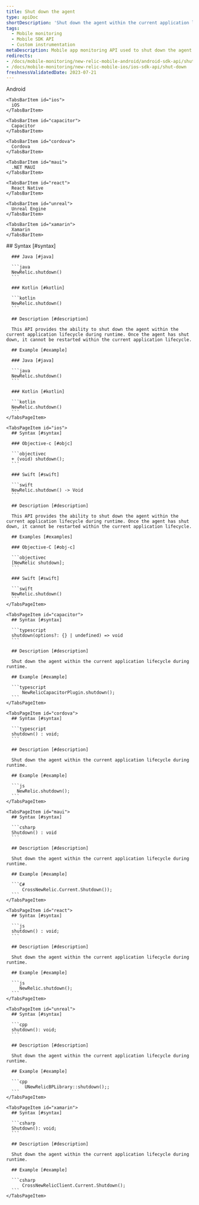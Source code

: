 ```yaml
---
title: Shut down the agent
type: apiDoc
shortDescription: 'Shut down the agent within the current application lifecycle during runtime.'
tags:
  - Mobile monitoring
  - Mobile SDK API
  - Custom instrumentation
metaDescription: Mobile app monitoring API used to shut down the agent within the current application lifecycle during runtime.
redirects:
- /docs/mobile-monitoring/new-relic-mobile-android/android-sdk-api/shut-down
- /docs/mobile-monitoring/new-relic-mobile-ios/ios-sdk-api/shut-down
freshnessValidatedDate: 2023-07-21
---
```


<Tabs>
  <TabsBar>
    <TabsBarItem id="android">
      Android
    </TabsBarItem>

    <TabsBarItem id="ios">
      iOS
    </TabsBarItem>

    <TabsBarItem id="capacitor">
      Capacitor
    </TabsBarItem>

    <TabsBarItem id="cordova">
      Cordova
    </TabsBarItem>

    <TabsBarItem id="maui">
      .NET MAUI
    </TabsBarItem>

    <TabsBarItem id="react">
      React Native
    </TabsBarItem>

    <TabsBarItem id="unreal">
      Unreal Engine
    </TabsBarItem>

    <TabsBarItem id="xamarin">
      Xamarin
    </TabsBarItem>
  </TabsBar>

  <TabsPages>
    <TabsPageItem id="android">
      ## Syntax [#syntax]

      ### Java [#java]

      ```java
      NewRelic.shutdown()
      ```

      ### Kotlin [#kotlin]

      ```kotlin
      NewRelic.shutdown()
      ```

      ## Description [#description]

      This API provides the ability to shut down the agent within the current application lifecycle during runtime. Once the agent has shut down, it cannot be restarted within the current application lifecycle.

      ## Example [#example]

      ### Java [#java]

      ```java
      NewRelic.shutdown()
      ```

      ### Kotlin [#kotlin]

      ```kotlin
      NewRelic.shutdown()
      ```
    </TabsPageItem>

    <TabsPageItem id="ios">
      ## Syntax [#syntax]

      ### Objective-c [#objc]

      ```objectivec
      + (void) shutdown();
      ```

      ### Swift [#swift]

      ```swift
      NewRelic.shutdown() -> Void
      ```

      ## Description [#description]

      This API provides the ability to shut down the agent within the current application lifecycle during runtime. Once the agent has shut down, it cannot be restarted within the current application lifecycle.

      ## Examples [#examples]

      ### Objective-C [#obj-c]

      ```objectivec
      [NewRelic shutdown];
      ```

      ### Swift [#swift]

      ```swift
      NewRelic.shutdown()
      ```
    </TabsPageItem>

    <TabsPageItem id="capacitor">
      ## Syntax [#syntax]

      ```typescript
      shutdown(options?: {} | undefined) => void
      ```

      ## Description [#description]

      Shut down the agent within the current application lifecycle during runtime.

      ## Example [#example]

      ```typescript
          NewRelicCapacitorPlugin.shutdown();
      ```
    </TabsPageItem>

    <TabsPageItem id="cordova">
      ## Syntax [#syntax]

      ```typescript
      shutdown() : void;
      ```

      ## Description [#description]

      Shut down the agent within the current application lifecycle during runtime.

      ## Example [#example]

      ```js
        NewRelic.shutdown();
      ```
    </TabsPageItem>

    <TabsPageItem id="maui">
      ## Syntax [#syntax]

      ```csharp
      Shutdown() : void
      ```

      ## Description [#description]

      Shut down the agent within the current application lifecycle during runtime.

      ## Example [#example]

      ```C#
          CrossNewRelic.Current.Shutdown());
      ```
    </TabsPageItem>

    <TabsPageItem id="react">
      ## Syntax [#syntax]

      ```js
      shutdown() : void;
      ```

      ## Description [#description]

      Shut down the agent within the current application lifecycle during runtime.

      ## Example [#example]

      ```js
         NewRelic.shutdown();
      ```
    </TabsPageItem>

    <TabsPageItem id="unreal">
      ## Syntax [#syntax]

      ```cpp
      shutdown(): void;
      ```

      ## Description [#description]

      Shut down the agent within the current application lifecycle during runtime.

      ## Example [#example]

      ```cpp
           UNewRelicBPLibrary::shutdown();;
      ```
    </TabsPageItem>

    <TabsPageItem id="xamarin">
      ## Syntax [#syntax]

      ```csharp
      Shutdown(): void;
      ```

      ## Description [#description]

      Shut down the agent within the current application lifecycle during runtime.

      ## Example [#example]

      ```csharp
          CrossNewRelicClient.Current.Shutdown();
      ```
    </TabsPageItem>
  </TabsPages>
</Tabs>
